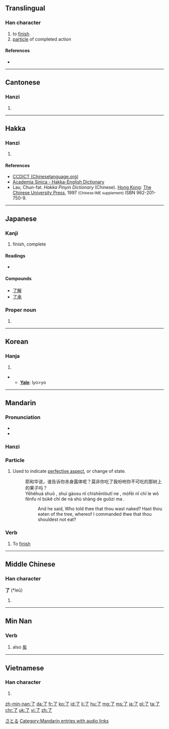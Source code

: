 {{also|瞭}}<!-- may be replaced by zh-forms -->
==Translingual==
{{stroke order|strokes=2}}
{{stroke order|type=animate}}

===Han character===
{{Han char|rn=6|rad=亅|as=01|sn=2|four=1720<sub>7</sub>|canj=弓弓 (NN)}}

# to [[finish]]
# [[particle]] of completed action

====References====
* {{Han ref|kx=0085.110|dkj=00226|dj=0173.200|hdz=10048.060|uh=4E86|ud=20102|bh=A446|bd=42054}}

----

==Cantonese==

===Hanzi===
{{yue-hanzi|jyut=liu5|y=liu5}}

# {{defn|lang=yue|sort=亅01}}
<!--了如指掌-->
----

==Hakka==

===Hanzi===
{{hak-hanzi|poj=[[líau]] (liau<sup>2</sup>)|gd=liau<sup>3</sup>; liau<sup>3</sup>, le<sup>3</sup> [Hailu, Siyan]|hpy=liau3}}

# {{defn|lang=hak|sort=亅01}}

====References====
*[http://www.chineselanguage.org/dictionaries/?mode=view&module=chardict&query=%E4%BA%86 CCDICT (Chineselanguage.org)]
*[http://minhakka.ling.sinica.edu.tw/bkg/hakyin/search.php?DETAIL=1&LIMIT=id=20749&dbname=su_tian_1&graph=2 Academia Sinica - Hakka-English Dictionary]
*Lau, Chun-fat. ''Hakka Pinyin Dictionary'' (Chinese). [[Hong Kong]]: [[w:Chinese University of Hong Kong|The Chinese University Press]], 1997 <small>(Chinese IME supplement)</small> ISBN 962-201-750-9.

----

==Japanese==

===Kanji===
{{ja-kanji|grade=c|rs=亅01}}

# finish, complete

====Readings====
* {{ja-readings|on=[[りょう]] (ryō)|kun=[[おわる]] (owaru), [[ついに]] (tsuini)}}

====Compounds====
* [[了解]]
* [[了承]]

===Proper noun===
{{ja-pos|k|proper|hira=さとる|rom=Satoru}}

# {{given name|male|lang=ja}}

[[Category:Japanese male given names|さとる]]

----

==Korean==

===Hanja===
{{ko-hanja|hangeul=료>요|rv=ryo>yo|mr=ryo>yo}}

# {{defn|lang=ko|sort=亅01}}
** '''[[Yale]]''': lyo>yo

----

==Mandarin==

===Pronunciation===
* {{audio|zh-liǎo.ogg|audio}}
* {{audio|Zh-le.ogg|Audio}}

===Hanzi===
{{cmn-hanzi|pin=[[le]] ([[le5]]), [[liǎo]] ([[liao3]])|wg= le<sup>5</sup>, liao<sup>3</sup>}}

===Particle===
{{cmn-particle|ts|pin=le|pint=le5|rs=亅01}}

# Used to indicate [[perfective aspect]], or change of state.
#: 耶和华说，谁告诉你赤身露体呢？莫非你吃了我吩咐你不可吃的那树上的果子吗？
#: Yēhéhuá shuō , shuí gàosu nǐ chìshēnlòutǐ ne , mòfēi nǐ chī le wǒ fēnfu nǐ bùkĕ chī de nà shù shàng de guǒzi ma .
#:: And he said, Who told thee that thou wast naked? Hast thou eaten of the tree, whereof I commanded thee that thou shouldest not eat?

===Verb===
{{cmn-verb|ts|pin=liǎo|pint=liao3|rs=亅01}}

# To [[finish]]

[[Category:Mandarin entries with audio links]]

----

==Middle Chinese==

===Han character===
'''了''' (*leǔ)<!--note: asterisk indicates that this character appears more than four times in the Tang Dynasty corpus of literature-->

# {{defn|lang=zhx-mid|sort=亅01}}

----

==Min Nan==

===Verb===
{{nan-verb|ts|poj=liáu|c=了}}

# also [[矣]]

----

==Vietnamese==

===Han character===
{{vi-hantu|[[liễu]]|rs=亅01}}

# {{defn|lang=vi|sort=亅01}}

[[zh-min-nan:了]]
[[da:了]]
[[fr:了]]
[[ko:了]]
[[id:了]]
[[li:了]]
[[hu:了]]
[[mg:了]]
[[ms:了]]
[[ja:了]]
[[pl:了]]
[[ta:了]]
[[chr:了]]
[[uk:了]]
[[vi:了]]
[[zh:了]]
